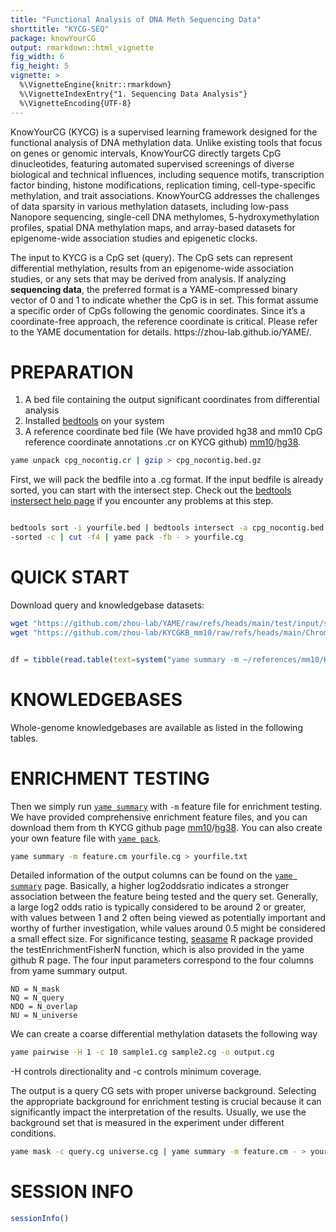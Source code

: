 ```yaml
---
title: "Functional Analysis of DNA Meth Sequencing Data"
shorttitle: "KYCG-SEQ"
package: knowYourCG
output: rmarkdown::html_vignette
fig_width: 6
fig_height: 5
vignette: >
  %\VignetteEngine{knitr::rmarkdown}
  %\VignetteIndexEntry{"1. Sequencing Data Analysis"}
  %\VignetteEncoding{UTF-8}
---
```


KnowYourCG (KYCG) is a supervised learning framework designed for the functional 
analysis of DNA methylation data. Unlike existing tools that focus on genes or 
genomic intervals, KnowYourCG directly targets CpG dinucleotides, featuring 
automated supervised screenings of diverse biological and technical influences, 
including sequence motifs, transcription factor binding, histone modifications, 
replication timing, cell-type-specific methylation, and trait associations. 
KnowYourCG addresses the challenges of data sparsity in various methylation 
datasets, including low-pass Nanopore sequencing, single-cell DNA methylomes, 
5-hydroxymethylation profiles, spatial DNA methylation maps, and array-based 
datasets for epigenome-wide association studies and epigenetic clocks.

The input to KYCG is a CpG set (query). The CpG sets can represent differential
methylation, results from an epigenome-wide association studies, or any sets
that may be derived from analysis. If analyzing **sequencing data**, the
preferred format is a YAME-compressed binary vector of 0 and 1 to indicate
whether the CpG is in set. This format assume a specific order of CpGs
following the genomic coordinates. Since it's a coordinate-free approach, the
reference coordinate is critical. Please refer to the YAME documentation for
details.  https://zhou-lab.github.io/YAME/.

# PREPARATION

1. A bed file containing the output significant coordinates from differential
   analysis
2. Installed
   [bedtools](https://bedtools.readthedocs.io/en/latest/content/installation.html)
   on your system
3. A reference coordinate bed file (We have provided hg38 and mm10 CpG
   reference coordinate annotations .cr on KYCG github)
   [mm10](https://github.com/zhou-lab/KYCGKB_mm10)/[hg38](https://github.com/zhou-lab/KYCGKB_hg38).

```bash
yame unpack cpg_nocontig.cr | gzip > cpg_nocontig.bed.gz
```

First, we will pack the bedfile into a .cg format. If the input bedfile is
already sorted, you can start with the intersect step. Check out the [bedtools
instersect help
page](https://bedtools.readthedocs.io/en/latest/content/tools/intersect.html)
if you encounter any problems at this step.

```bash

bedtools sort -i yourfile.bed | bedtools intersect -a cpg_nocontig.bed.gz -b -
-sorted -c | cut -f4 | yame pack -fb - > yourfile.cg

```

# QUICK START

Download query and knowledgebase datasets:

```bash
wget "https://github.com/zhou-lab/YAME/raw/refs/heads/main/test/input/single_cell_10_samples.cg"
wget "https://github.com/zhou-lab/KYCGKB_mm10/raw/refs/heads/main/ChromHMM.20220414.cm"
```

```R

df = tibble(read.table(text=system("yame summary -m ~/references/mm10/KYCGKB_mm10/stranded/kmer10.20231201.cm /mnt/isilon/zhou_lab/projects/20230727_all_public_WGBS/mm10_stranded/20231201_neuron_MeCP2.cg", intern=TRUE), head=T))

```

# KNOWLEDGEBASES

Whole-genome knowledgebases are available as listed in the following tables.



# ENRICHMENT TESTING

Then we simply run [`yame summary`]({% link docs/summarize.markdown %}) with
`-m` feature file for enrichment testing. We have provided comprehensive
enrichment feature files, and you can download them from th KYCG github page
[mm10](https://github.com/zhou-lab/KYCGKB_mm10)/[hg38](https://github.com/zhou-lab/KYCGKB_hg38). You
can also create your own feature file with [`yame pack`]({% link
docs/pack_unpack.markdown %}).

```bash
yame summary -m feature.cm yourfile.cg > yourfile.txt
```

Detailed information of the output columns can be found on the [`yame
summary`]({% link docs/summarize.markdown %}) page. Basically, a higher
log2oddsratio indicates a stronger association between the feature being tested
and the query set. Generally, a large log2 odds ratio is typically considered
to be around 2 or greater, with values between 1 and 2 often being viewed as
potentially important and worthy of further investigation, while values around
0.5 might be considered a small effect size. For significance testing,
[seasame](https://www.bioconductor.org/packages/release/bioc/html/sesame.html)
R package provided the testEnrichmentFisherN function, which is also provided
in the yame github R page. The four input parameters correspond to the four
columns from yame summary output.

```
ND = N_mask
NQ = N_query
NDQ = N_overlap
NU = N_universe
```

We can create a coarse differential methylation datasets the following way

```bash
yame pairwise -H 1 -c 10 sample1.cg sample2.cg -o output.cg
```

-H controls directionality and -c controls minimum coverage. 

The output is a query CG sets with proper universe background.  Selecting the
appropriate background for enrichment testing is crucial because it can
significantly impact the interpretation of the results. Usually, we use the
background set that is measured in the experiment under different conditions.

```bash
yame mask -c query.cg universe.cg | yame summary -m feature.cm - > yourfile.txt
```

# SESSION INFO

```r
sessionInfo()
```
